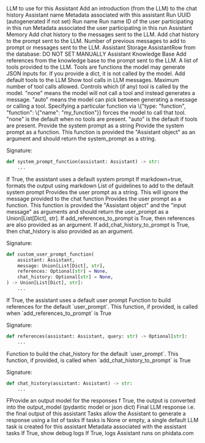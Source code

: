 <ResponseField name="llm" type="LLM" default="OpenAIChat()">
  LLM to use for this Assistant
</ResponseField>
<ResponseField name="introduction" type="str">
  Add an introduction (from the LLM) to the chat history
</ResponseField>
<ResponseField name="name" type="str">
  Assistant name
</ResponseField>
<ResponseField name="assistant_data" type="Dict[str, Any]">
  Metadata associated with this assistant
</ResponseField>

<ResponseField name="run_id" type="str">
  Run UUID (autogenerated if not set)
</ResponseField>
<ResponseField name="run_name" type="str">
  Run name
</ResponseField>
<ResponseField name="run_data" type="Dict[str, Any]">
  Run name
</ResponseField>

<ResponseField name="user_id" type="str">
  ID of the user participating in this run
</ResponseField>
<ResponseField name="user_data" type="Dict[str, Any]">
  Metadata associated the user participating in this run
</ResponseField>

<ResponseField name="memory" type="AssistantMemory">
  Assistant Memory
</ResponseField> 
<ResponseField name="add_chat_history_to_messages" type="bool">
  Add chat history to the messages sent to the LLM.
</ResponseField> 
<ResponseField name="add_chat_history_to_prompt" type="bool">
  Add chat history to the prompt sent to the LLM.
</ResponseField> 
<ResponseField name="num_history_messages" type="int" default="6">
  Number of previous messages to add to prompt or messages sent to the LLM.
</ResponseField>

<ResponseField name="storage" type="AssistantStorage">
  Assistant Storage
</ResponseField> 
<ResponseField name="row" type="AssistantRow">
  AssistantRow from the database: DO NOT SET MANUALLY
</ResponseField> 

<ResponseField name="knowledge_base" type="KnowledgeBase">
  Assistant Knowledge Base
</ResponseField> 
<ResponseField name="add_references_to_prompt" type="bool">
  Add references from the knowledge base to the prompt sent to the LLM.
</ResponseField>

<ResponseField name="tools" type="List[Union]">
 A list of tools provided to the LLM. Tools are functions the model may generate JSON inputs for.
 If you provide a dict, it is not called by the model.
</ResponseField>
<ResponseField name="default_tools" type="bool">
 Add default tools to the LLM
</ResponseField>
<ResponseField name="show_tool_calls" type="bool">
 Show tool calls in LLM messages.
</ResponseField>
<ResponseField name="tool_call_limit" type="int">
 Maximum number of tool calls allowed.
</ResponseField>
<ResponseField name="tool_choice" type="Union">
 Controls which (if any) tool is called by the model.
 "none" means the model will not call a tool and instead generates a message.
 "auto" means the model can pick between generating a message or calling a tool.
 Specifying a particular function via \{"type: "function", "function": \{"name": "my_function"}}
 forces the model to call that tool.
 "none" is the default when no tools are present. "auto" is the default if tools are present.
</ResponseField>

<ResponseField name="system_prompt" type="str">
  Provide the system prompt as a string
</ResponseField>
<ResponseField name="system_prompt_function" type="Callable[..., Optional[str]]">
  Provide the system prompt as a function. This function is provided the "Assistant object" as an argument
  and should return the system_prompt as a string.

Signature:

```python
def system_prompt_function(assistant: Assistant) -> str:
    ...
```

</ResponseField>
<ResponseField name="use_default_system_prompt" type="bool">
  If True, the assistant uses a default system prompt
</ResponseField>
<ResponseField name="markdown" type="bool" default="True">
  If markdown=true, formats the output using markdown
</ResponseField>
<ResponseField name="guidelines" type="List[str]">
  List of guidelines to add to the default system prompt
</ResponseField>

<ResponseField name="user_prompt" type="Union">
  Provides the user prompt as a string. This will ignore the message provided to the chat function
</ResponseField>
<ResponseField name="user_prompt_function" type="Callable[..., str]">
 Provides the user prompt as a function. This function is provided the "Assistant object" and the "input message" as arguments
 and should return the user_prompt as a Union[List[Dict], str].
 If add_references_to_prompt is True, then references are also provided as an argument.
 If add_chat_history_to_prompt is True, then chat_history is also provided as an argument.

Signature:

```python
def custom_user_prompt_function(
    assistant: Assistant,
    message: Union[List[Dict], str],
    references: Optional[str] = None,
    chat_history: Optional[str] = None,
) -> Union[List[Dict], str]:
    ...
```
</ResponseField>
<ResponseField name="use_default_user_prompt" type="bool" default="True">
If True, the assistant uses a default user prompt
</ResponseField>

<ResponseField name="references_function" type="Callable[..., Optional[str]]">
Function to build references for the default `user_prompt`. This function, if provided, is called when `add_references_to_prompt` is True

Signature:

```python
def references(assistant: Assistant, query: str) -> Optional[str]:
    ...
```

</ResponseField>
<ResponseField name="chat_history_function" type="Callable[..., Optional[str]]">
Function to build the chat_history for the default `user_prompt`. This function, if provided, is called when `add_chat_history_to_prompt` is True

Signature:

```python
def chat_history(assistant: Assistant) -> str:
    ...
```

</ResponseField>

<ResponseField name="output_model" type="Union">
  FProvide an output model for the responses
</ResponseField>
<ResponseField name="parse_output" type="bool" default="True">
  f True, the output is converted into the output_model (pydantic model or json dict)
</ResponseField>
<ResponseField name="output" type="Any">
  Final LLM response i.e. the final output of this assistant
</ResponseField>

<ResponseField name="tasks" type="List">
  Tasks allow the Assistant to generate a response using a list of tasks
  If tasks is None or empty, a single default LLM task is created for this assistant
</ResponseField>
<ResponseField name="task_data" type="Dict[str, Any]">
  Metadata associated with the assistant tasks
</ResponseField>

<ResponseField name="debug_mode" type="bool">
  If True, show debug logs
</ResponseField>
<ResponseField name="monitoring" type="bool">
  If True, logs Assistant runs on phidata.com
</ResponseField>
